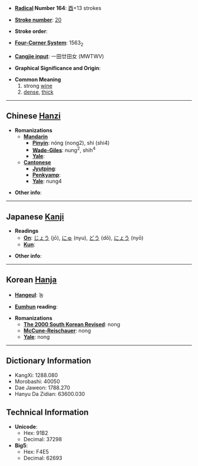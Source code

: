 * '''[[Wiktionary:Chinese radical index| Radical]] Number 164''': [[Wiktionary:Chinese radical index 酉|酉]]+13 strokes

* '''[[Wiktionary:Chinese total strokes index|Stroke number]]''': [[Wiktionary:Chinese total strokes index 20|20]]

* '''Stroke order''': 

* '''[[Wiktionary:Chinese four corner index|Four-Corner System]]''': 1563<sub>2</sub>

* '''[[Wiktionary:Chinese Cangjie index|Cangjie input]]''': 一田廿田女 (MWTWV)

* '''Graphical Significance and Origin''': 

* '''Common Meaning'''
*#strong [[wine]]
*# [[dense]], [[thick]]

----

== Chinese [[Hanzi]] ==

* '''Romanizations'''
** '''[[Mandarin]]'''
*** '''[[Pinyin]]''': nóng (nong2), shì (shi4)
*** '''[[Wade-Giles]]''': nung<sup>2</sup>, shih<sup>4</sup>
*** '''[[Yale]]''': 
** '''[[Cantonese]]'''
*** '''[[Jyutping]]''':
*** '''[[Penkyamp]]''': 
*** '''[[Yale]]''': nung4

* '''Other info''': 

----

== Japanese [[Kanji]] ==

* '''Readings'''
** '''[[On]]''': [[じょう]] (jō), [[にゅ]] (nyu), [[どう]] (dō), [[にょう]] (nyō)
** '''[[Kun]]''': 

* '''Other info''':  

----

== Korean [[Hanja]] ==

* '''[[Hangeul]]''': 농

* '''[[Eumhun]] reading''': 

* '''Romanizations'''
** '''[[The 2000 South Korean Revised Romanization|The 2000 South Korean Revised]]''': nong
** '''[[McCune-Reischauer]]''': nong
** '''[[Yale]]''': nong

----

== Dictionary Information ==

* KangXi: 1288.080
* Morobashi: 40050
* Dae Jaweon: 1788.270
* Hanyu Da Zidian: 63600.030

== Technical Information ==

* '''Unicode''':
** Hex: 91B2
** Decimal: 37298
* '''Big5''':
** Hex: F4E5
** Decimal: 62693